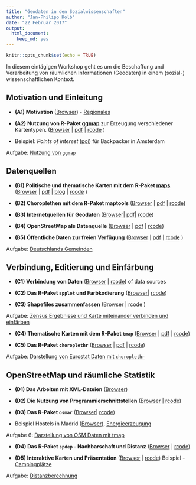 ```yaml
---
title: "Geodaten in den Sozialwissenschaften"
author: "Jan-Philipp Kolb"
date: "22 Februar 2017"
output: 
  html_document: 
    keep_md: yes
---
```


```r
knitr::opts_chunk$set(echo = TRUE)
```

In diesem eintägigen Workshop geht es um die Beschaffung und Verarbeitung von räumlichen Informationen (Geodaten) in einem (sozial-) wissenschaftlichen Kontext.

Motivation und Einleitung
---------------------   

- __(A1) Motivation__ ([Browser](https://github.com/Japhilko/GeoData/blob/master/2017/slides/Einleitung.md)) - [Regionales](http://rpubs.com/Japhilko82/OpenStreetMap_Mannheim)

- __(A2) Nutzung von R-Paket [ggmap](http://journal.r-project.org/archive/2013-1/kahle-wickham.pdf)__ zur Erzeugung verschiedener Kartentypen. ([Browser](slides/ggmap.md) | [pdf](slides/ggmap.pdf) | [rcode](slides/ggmap.R) )

- Beispiel: *Points of interest* ([poi](https://rpossib.wordpress.com/2015/09/15/points-of-interest-for-backpackers/)) für Backpacker in Amsterdam

Aufgabe: [Nutzung von  `ggmap`](https://github.com/Japhilko/GeoData/blob/master/2017/tutorial/Aufgabe_Nutzung_ggmap.Rmd)

Datenquellen
---------------------

- __(B1) Politische und thematische Karten mit dem R-Paket [maps](https://cran.r-project.org/web/packages/maps/index.html)__ ([Browser ](slides/maps.md) |  [pdf](https://github.com/Japhilko/GeoData/blob/master/2017/slides/maps.pdf) | [blog](https://rpossib.wordpress.com/2015/09/18/political-maps-with-r/) | [rcode](sildes/maps.R) )

- __(B2) Choroplethen mit dem R-Paket maptools__ ([Browser](slides/maptools.md) | [pdf](slides/maptools.pdf)
| [rcode](slides/maptools.R))

- __(B3) Internetquellen für Geodaten__ ([Browser](slides/polygonSources.md)| [pdf](https://github.com/Japhilko/GeoData/blob/master/2017/slides/polygonSources.pdf)|
[rcode](slides/polygonSources.R))

- __(B4) OpenStreetMap als Datenquelle__ ([Browser](slides/OpenStreetMap.md) |
[pdf](https://github.com/Japhilko/GeoData/blob/master/2017/slides/OpenStreetMap.pdf) | [rcode](slides/OpenStreetMap.R))

- __(B5) Öffentliche Daten zur freien Verfügung__  ([Browser](slides/DataPUF.md) | 
[pdf](https://github.com/Japhilko/GeoData/blob/master/2017/slides/DataPUF.pdf) |
[rcode](https://raw.githubusercontent.com/Japhilko/GeoData/master/2016/rcode/slidesD2_DataPUF.R)
)

Aufgabe: [Deutschlands Gemeinden](https://github.com/Japhilko/GeoData/blob/master/2016/tutorial/Aufgabe_Zensus_Ergebnisse.md)


Verbindung, Editierung und Einfärbung
---------------------

- __(C1) Verbindung von Daten__ ([Browser](slides/Matching.md) |
[rcode](slides/Matching.R))
of data sources

- __(C2) Das R-Paket `spplot` und Farbkodierung__  ([Browser](slides/spplot.md)| 
[rcode](slides/spplot.R))

- __(C3) Shapefiles zusammenfassen__ ([Browser](slides/BeispielONB.md) | 
[rcode](https://raw.githubusercontent.com/Japhilko/GeoData/master/2016/rcode/slidesE3_CombineShapefiles.R)
)


Aufgabe: [Zensus Ergebnisse und Karte miteinander verbinden und einfärben](https://github.com/Japhilko/GeoData/blob/master/2017/tutorial/Aufgabe_Verbindung.Rmd)

- __(C4) Thematische Karten mit dem R-Paket `tmap`__ 
([Browser](slides/tmap.md) | 
[pdf](https://github.com/Japhilko/GeoData/blob/master/2016/slides/tmap.pdf) |
[rcode](https://raw.githubusercontent.com/Japhilko/GeoData/master/2016/rcode/slidesF1_tmap.R))

- __(C5) Das R-Paket `choroplethr`__ ([Browser](https://github.com/Japhilko/GeoData/blob/master/2016/slides/Choroplethr.md) | 
[pdf](https://github.com/Japhilko/GeoData/blob/master/2016/slides/Choroplethr.pdf) | 
[rcode](https://raw.githubusercontent.com/Japhilko/GeoData/master/2016/rcode/slidesF2_choroplethr.R))


Aufgabe: [Darstellung von Eurostat Daten mit `choroplethr`](https://github.com/Japhilko/GeoData/blob/master/2016/tutorial/Aufgabe_choroplethr.Rmd)


OpenStreetMap und räumliche Statistik
---------------------

- __(D1) Das Arbeiten mit XML-Dateien__ ([Browser](https://github.com/Japhilko/GeoData/blob/master/2017/slides/OpenStreetMap.md))

- __(D2) Die Nutzung von Programmierschnittstellen__ ([Browser](https://github.com/Japhilko/GeoData/blob/master/2017/slides/UsageAPI.md) | 
[rcode](https://raw.githubusercontent.com/Japhilko/GeoData/master/2016/rcode/slidesG1_UsageAPI.R))

- __(D3) Das R-Paket `osmar`__ ([Browser](https://github.com/Japhilko/GeoData/blob/master/2016/slides/osmar.md)| 
[rcode](https://raw.githubusercontent.com/Japhilko/GeoData/master/2016/rcode/slidesG3_osmar.R))

- Beispiel Hostels in Madrid ([Browser](https://github.com/Japhilko/GeoData/blob/master/2016/slides/Madrid_hostels.Rmd)), [Energieerzeugung](https://rpossib.wordpress.com/2015/11/20/use-openstreetmap-date/)

Aufgabe 6: [Darstellung von OSM Daten mit tmap](https://github.com/Japhilko/GeoData/blob/master/2016/tutorial/Aufgabe_osmar.Rmd)

- __(D4) Das R-Paket `spdep` - Nachbarschaft und Distanz__ ([Browser](https://github.com/Japhilko/GeoData/blob/master/2016/slides/spdep.md) |
[rcode](https://raw.githubusercontent.com/Japhilko/GeoData/master/2016/rcode/slidesH1_spdep.R))


- __(D5) Interaktive Karten und Präsentation__ ([Browser](https://github.com/Japhilko/GeoData/blob/master/2017/slides/InteractiveMaps.md)
| [rcode](https://raw.githubusercontent.com/Japhilko/GeoData/master/2016/rcode/slidesH2_Interaktiv.R))
Beispiel - [Campingplätze](http://rpubs.com/Japhilko82/Campsites)

Aufgabe: [Distanzberechnung](https://github.com/Japhilko/GeoData/blob/master/2016/tutorial/Aufgabe_Distanzberechnung.Rmd)
